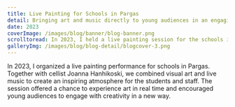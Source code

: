 ```yaml
---
title: Live Painting for Schools in Pargas
detail: Bringing art and music directly to young audiences in an engaging live session.
date: 2023
coverImage: /images/blog/banner/blog-banner.png
scrolltoread: In 2023, I held a live painting session for the schools in Pargas. During the performance, I painted on site while Joanna Hanhikoski played live cello music. The aim was to give students an opportunity to see the creative process up close and to show how visual art and music can create a shared experience.
galleryImg: /images/blog/blog-detail/blogcover-3.png
---
```


In 2023, I organized a live painting performance for schools in Pargas. Together with cellist Joanna Hanhikoski, we combined visual art and live music to create an inspiring atmosphere for the students and staff. The session offered a chance to experience art in real time and encouraged young audiences to engage with creativity in a new way.
